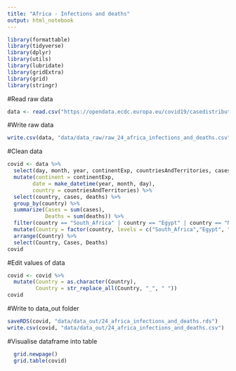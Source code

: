 ```yaml
---
title: "Africa - Infections and deaths"
output: html_notebook
---
```


```r
library(formattable)
library(tidyverse)
library(dplyr)
library(utils)
library(lubridate)
library(gridExtra)
library(grid)
library(stringr)
```

#Read raw data
```r
data <- read.csv("https://opendata.ecdc.europa.eu/covid19/casedistribution/csv", na.strings = "", fileEncoding = "UTF-8-BOM")
```

#Write raw data
```r
write.csv(data, "data/data_raw/raw_24_africa_infections_and_deaths.csv")
```

#Clean data
```r
covid <- data %>% 
  select(day, month, year, continentExp, countriesAndTerritories, cases, deaths) %>% 
  mutate(continent = continentExp,
        date = make_datetime(year, month, day),
        country = countriesAndTerritories) %>% 
  select(country, cases, deaths) %>% 
  group_by(country) %>% 
  summarize(Cases = sum(cases),
            Deaths = sum(deaths)) %>% 
  filter(country == "South_Africa" | country == "Egypt" | country == "Nigeria" | country == "Algeria" | country == "Ghana" | country == "Morocco" | country == "Cameroon" | country == "Sudan" | country == "Senegal" | country == "Djibouti" | country == "Guinea" | country == "Democratic_Republic_of_the_Congo" | country == "Cote_dIvoire" | country == "Gabon" | country == "Kenya") %>% 
  mutate(Country = factor(country, levels = c("South_Africa","Egypt", "Nigeria", "Algeria", "Ghana", "Morocco", "Cameroon", "Sudan", "Senegal", "Djibouti", "Guinea", "Democratic_Republic_of_the_Congo", "Cote_dIvoire", "Gabon", "Kenya"))) %>% 
  arrange(Country) %>% 
  select(Country, Cases, Deaths)
covid
```

#Edit values of data
```r
covid <- covid %>% 
  mutate(Country = as.character(Country),
         Country = str_replace_all(Country, "_", " "))
covid
```

#Write to data_out folder
```r
saveRDS(covid, "data/data_out/24_africa_infections_and_deaths.rds")
write.csv(covid, "data/data_out/24_africa_infections_and_deaths.csv")
```

#Visualise dataframe into table
```r
  grid.newpage()
  grid.table(covid)
```
































